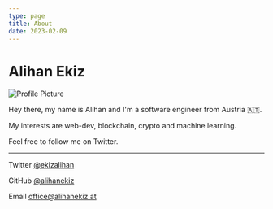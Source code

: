 ```yaml
---
type: page
title: About
date: 2023-02-09
---
```


# Alihan Ekiz


<Image
  src="/images/profile.png"
  alt="Profile Picture"
  width={100}
  height={100}
  priority
  className="profile-image"
/>

Hey there, my name is Alihan and I'm a software engineer from Austria 🇦🇹. 

My interests are web-dev, blockchain, crypto and machine learning.

Feel free to follow me on Twitter.

---
Twitter [@ekizalihan](https://twitter.com/ekizalihan)

GitHub [@alihanekiz](https://github.com/alihanekiz)

Email office@alihanekiz.at